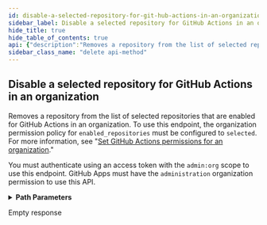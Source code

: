 ```yaml
---
id: disable-a-selected-repository-for-git-hub-actions-in-an-organization
sidebar_label: Disable a selected repository for GitHub Actions in an organization
hide_title: true
hide_table_of_contents: true
api: {"description":"Removes a repository from the list of selected repositories that are enabled for GitHub Actions in an organization. To use this endpoint, the organization permission policy for `enabled_repositories` must be configured to `selected`. For more information, see \"[Set GitHub Actions permissions for an organization](#set-github-actions-permissions-for-an-organization).\"\n\nYou must authenticate using an access token with the `admin:org` scope to use this endpoint. GitHub Apps must have the `administration` organization permission to use this API.","externalDocs":{"description":"API method documentation","url":"https://docs.github.com/rest/reference/actions#disable-a-selected-repository-for-github-actions-in-an-organization"},"operationId":"actions/disable-selected-repository-github-actions-organization","parameters":[{"in":"path","name":"org","required":true,"schema":{"type":"string"}},{"in":"path","name":"repository_id","required":true,"schema":{"type":"integer"}}],"responses":{"204":{"description":"Empty response"}},"tags":["actions"],"x-github":{"category":"actions","enabledForGitHubApps":true,"githubCloudOnly":false,"previews":[],"subcategory":"permissions"},"method":"delete","path":"/orgs/{org}/actions/permissions/repositories/{repository_id}","servers":[{"url":"https://api.github.com"}],"info":{"contact":{"name":"Support","url":"https://support.github.com/contact"},"description":"GitHub's v3 REST API.","license":{"name":"MIT","url":"https://spdx.org/licenses/MIT"},"termsOfService":"https://docs.github.com/articles/github-terms-of-service","title":"GitHub v3 REST API","version":"1.1.4","x-apisguru-categories":["collaboration","developer_tools"],"x-logo":{"url":"https://twitter.com/github/profile_image?size=original"},"x-origin":[{"format":"openapi","url":"https://raw.githubusercontent.com/github/rest-api-description/main/descriptions/api.github.com/api.github.com.json","version":"3.0"}],"x-providerName":"github.com"},"postman":{"name":"Disable a selected repository for GitHub Actions in an organization","description":{"content":"Removes a repository from the list of selected repositories that are enabled for GitHub Actions in an organization. To use this endpoint, the organization permission policy for `enabled_repositories` must be configured to `selected`. For more information, see \"[Set GitHub Actions permissions for an organization](#set-github-actions-permissions-for-an-organization).\"\n\nYou must authenticate using an access token with the `admin:org` scope to use this endpoint. GitHub Apps must have the `administration` organization permission to use this API.","type":"text/plain"},"url":{"path":["orgs",":org","actions","permissions","repositories",":repository_id"],"host":["{{baseUrl}}"],"query":[],"variable":[{"disabled":false,"description":{"content":"(Required) ","type":"text/plain"},"type":"any","value":"","key":"org"},{"disabled":false,"description":{"content":"(Required) ","type":"text/plain"},"type":"any","value":"","key":"repository_id"}]},"method":"DELETE"}}
sidebar_class_name: "delete api-method"
---
```



## Disable a selected repository for GitHub Actions in an organization



Removes a repository from the list of selected repositories that are enabled for GitHub Actions in an organization. To use this endpoint, the organization permission policy for `enabled_repositories` must be configured to `selected`. For more information, see &quot;[Set GitHub Actions permissions for an organization](#set-github-actions-permissions-for-an-organization).&quot;

You must authenticate using an access token with the `admin:org` scope to use this endpoint. GitHub Apps must have the `administration` organization permission to use this API.

<details style={{"marginBottom":"1rem"}}><summary style={{}}><strong>Path Parameters</strong></summary><div><ul><ParamsItem className={"paramsItem"} param={{"in":"path","name":"org","required":true,"schema":{"type":"string"}}}></ParamsItem><ParamsItem className={"paramsItem"} param={{"in":"path","name":"repository_id","required":true,"schema":{"type":"integer"}}}></ParamsItem></ul></div></details><div><ApiTabs><TabItem label={"204"} value={"204"}><div>

Empty response

</div><div></div></TabItem></ApiTabs></div>
      